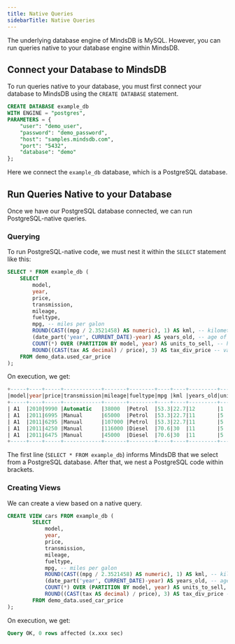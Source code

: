 ```yaml
---
title: Native Queries
sidebarTitle: Native Queries
---
```


The underlying database engine of MindsDB is MySQL. However, you can run queries native to your database engine within MindsDB.

## Connect your Database to MindsDB

To run queries native to your database, you must first connect your database to MindsDB using the `CREATE DATABASE` statement.

```sql
CREATE DATABASE example_db
WITH ENGINE = "postgres",
PARAMETERS = {
    "user": "demo_user",
    "password": "demo_password",
    "host": "samples.mindsdb.com",
    "port": "5432",
    "database": "demo"
};
```

Here we connect the `example_db` database, which is a PostgreSQL database.

## Run Queries Native to your Database

Once we have our PostgreSQL database connected, we can run PostgreSQL-native queries.

### Querying

To run PostgreSQL-native code, we must nest it within the `SELECT` statement like this:

```sql
SELECT * FROM example_db (
    SELECT 
        model, 
        year, 
        price, 
        transmission, 
        mileage, 
        fueltype, 
        mpg, -- miles per galon
        ROUND(CAST((mpg / 2.3521458) AS numeric), 1) AS kml, -- kilometers per liter
        (date_part('year', CURRENT_DATE)-year) AS years_old, -- age of a car
        COUNT(*) OVER (PARTITION BY model, year) AS units_to_sell, -- how many units of a certain model are sold in a year
        ROUND((CAST(tax AS decimal) / price), 3) AS tax_div_price -- value of tax divided by price of a car
    FROM demo_data.used_car_price
);
```

On execution, we get:

```sql
+-----+----+-----+------------+-------+--------+----+----+---------+-------------+-------------+
|model|year|price|transmission|mileage|fueltype|mpg |kml |years_old|units_to_sell|tax_div_price|
+-----+----+-----+------------+-------+--------+----+----+---------+-------------+-------------+
| A1  |2010|9990 |Automatic   |38000  |Petrol  |53.3|22.7|12       |1            |0.013        |
| A1  |2011|6995 |Manual      |65000  |Petrol  |53.3|22.7|11       |5            |0.018        |
| A1  |2011|6295 |Manual      |107000 |Petrol  |53.3|22.7|11       |5            |0.02         |
| A1  |2011|4250 |Manual      |116000 |Diesel  |70.6|30  |11       |5            |0.005        |
| A1  |2011|6475 |Manual      |45000  |Diesel  |70.6|30  |11       |5            |0            |
+-----+----+-----+------------+-------+--------+----+----+---------+-------------+-------------+
```

The first line (`SELECT * FROM example_db`) informs MindsDB that we select from a PostgreSQL database. After that, we nest a PostgreSQL code within brackets.

### Creating Views

We can create a view based on a native query.

```sql
CREATE VIEW cars FROM example_db (
        SELECT 
            model, 
            year, 
            price, 
            transmission, 
            mileage, 
            fueltype, 
            mpg, -- miles per galon
            ROUND(CAST((mpg / 2.3521458) AS numeric), 1) AS kml, -- kilometers per liter
            (date_part('year', CURRENT_DATE)-year) AS years_old, -- age of a car
            COUNT(*) OVER (PARTITION BY model, year) AS units_to_sell, -- how many units of a certain model are sold in a year
            ROUND((CAST(tax AS decimal) / price), 3) AS tax_div_price -- value of tax divided by price of a car
        FROM demo_data.used_car_price
);
```

On execution, we get:

```sql
Query OK, 0 rows affected (x.xxx sec)
```
